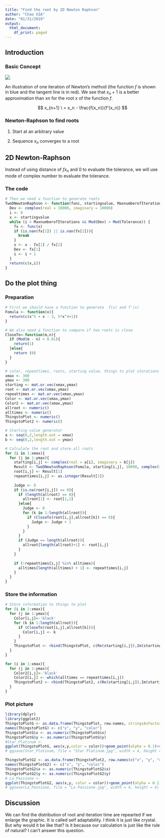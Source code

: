 ```yaml
---
title: "Find the root by 2D Newton Raphson"
author: "Chao XIA"
date: "01/31/2019"
output:
  html_document:
    df_print: paged
---
```

## Introduction

### Basic Concept

![](NR1.png){}\

An illustration of one iteration of Newton's method (the function $f$ is shown in blue and the tangent line is in red). We see that $x_n + 1$ is a better approximation than xn for the root $x$ of the function $f$.

$$
x_{n+1} \ = x_n - \frac{f(x_n)}{f'(x_n)} 
$$

### Newton-Raphson to find roots

1. Start at an arbitrary value

2. Sequence $x_n$ converges to a root

## 2D Newton-Raphson

Instead of using distance of $f{x_n}$ and 0 to evaluate the tolerance, we will use mode of complex number to evaluate the tolerance.

### The code

```r
# Then we need a function to generate roots
TwoDNewtonRaphson <- function(func, startingvalue, MaxnumberofIterations, Tolerance){
  Dev <- complex(real = 10000, imaginary = 10000)
  i <- 0
  x <- startingvalue
  while (i < MaxnumberofIterations && Mod(Dev) > Mod(Tolerance)) {
    fx <- func(x)
    if (is.nan(fx[1]) || is.nan(fx[2])){
      break
    }
    x <- x - fx[1] / fx[2]
    Dev <- fx[1]
    i <- i + 1
  }
  return(c(x,i))
}
```

## Do the plot thing

### Preparation
```r
# First we should have a function to generate  f(x) and f'(x)
Fomula <- function(x){
  return(c(x^5 + x - 3, 5*x^4+1))
}

# We also need a function to compare if two roots is close
CloseTo<-function(m,n){
  if (Mod(m - n) < 0.01){
    return(1)
  }else{
    return (0)
  }  
}

# color, repeattimes, roots, starting value, things to plot storations
xmax <- 300
ymax <- 300
starting <- mat.or.vec(xmax,ymax)
root <- mat.or.vec(xmax,ymax)
repeattimes <- mat.or.vec(xmax,ymax)
Color <- mat.or.vec(xmax,ymax)
Color2 <- mat.or.vec(xmax,ymax)
allroot <- numeric()
alltimes <- numeric()
ThingstoPlot <- numeric()
ThingstoPlot2 <- numeric()

# Starting value generator
a <- seq(0,2,length.out = xmax)
b <- seq(0,2,length.out = ymax)

# Calculate the root and store all roots
for (i in 1:xmax){
  for (j in 1:ymax){
    starting[i,j] <- complex(real = a[i], imaginary = b[j])
    Result <- TwoDNewtonRaphson(Fomula, starting[i,j], 10000, complex(real = 1E-05, imaginary = 1E-05))
    root[i,j] <- Result[1]
    repeattimes[i,j] <- as.integer(Result[2])
    
    Judge <- 0
    if (is.na(root[i,j]) == 0){
      if (length(allroot) == 0){
        allroot[1] <- root[1,1]
      }else{
        Judge <- 0
        for (k in 1:length(allroot)){
          if (CloseTo(root[i,j],allroot[k]) == 0){
            Judge <- Judge + 1
          }
        }
      }
      if (Judge == length(allroot)){
        allroot[length(allroot)+1] <- root[i,j]
      }
    }
    
    if (!repeattimes[i,j] %in% alltimes){
      alltimes[length(alltimes) + 1] <- repeattimes[i,j]
    }
  }
}
```

### Store the information

```r
# Store information to things to plot
for (i in 1:xmax){
  for (j in 1:ymax){
    Color[i,j]<-'black'
    for (k in 1:length(allroot)){
      if (CloseTo(root[i,j],allroot[k])){
        Color[i,j] <- k  
      }
    }
    ThingstoPlot <- rbind(ThingstoPlot, c(Re(starting[i,j]),Im(starting[i,j]), Color[i,j]))
  }
}

for (i in 1:xmax){
  for (j in 1:ymax){
    Color2[i,j]<-'black'
    Color2[i,j] <- which(alltimes == repeattimes[i,j])
    ThingstoPlot2 <- rbind(ThingstoPlot2, c(Re(starting[i,j]),Im(starting[i,j]), Color2[i,j]))
  }
}
```

### Plot picture

```r
library(dplyr)
library(ggplot2)
ThingstoPlotG <- as.data.frame(ThingstoPlot, row.names, stringsAsFactors = F)
names(ThingstoPlotG) <- c("x", "y", "color")
ThingstoPlotG$x <- as.numeric(ThingstoPlotG$x)
ThingstoPlotG$y <- as.numeric(ThingstoPlotG$y)
#Star_Platinum <- 
ggplot(ThingstoPlotG, aes(x,y,color = color))+geom_point(alpha = 0.1)+scale_colour_manual(values = c(cm.colors(length(allroot))))+theme_bw()+theme(axis.title.x=element_blank(), axis.text.x=element_blank(), axis.ticks.x=element_blank(), axis.title.y=element_blank(), axis.text.y=element_blank(), axis.ticks.y=element_blank(), legend.position = "none", panel.grid = element_blank(), panel.border = element_blank())
# ggsave(Star_Platinum, file = "Star Platinum.jpg", width = 4, height = 4)

ThingstoPlotG2 <- as.data.frame(ThingstoPlot2, row.names(c("x", "y", "color")), stringsAsFactors = F)
names(ThingstoPlotG2) <- c("x", "y", "color")
ThingstoPlotG2$x <- as.numeric(ThingstoPlotG2$x)
ThingstoPlotG2$y <- as.numeric(ThingstoPlotG2$y)
# La_Passione <- 
ggplot(ThingstoPlotG2, aes(x,y, color = color))+geom_point(alpha = 0.1)+scale_color_manual(values = c(heat.colors(length(alltimes))))+theme_bw()+theme(axis.title.x=element_blank(), axis.text.x=element_blank(), axis.ticks.x=element_blank(), axis.title.y=element_blank(), axis.text.y=element_blank(), axis.ticks.y=element_blank(), legend.position = "none", panel.grid = element_blank(), panel.border = element_blank())
# ggsave(La_Passione, file = "La Passione.jpg", width = 4, height = 4)
```

## Discussion
We can find the distribution of root and iteration time are repearted if we enlarge the graphic. It is called self adaptability. I think it is just like crystal. But why would it be like that? Is it because our calculation is just like the rule of natural? I can't answer this question. 
